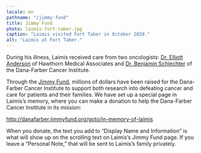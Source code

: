 ```yaml
---
locale: en
pathname: "/jimmy-fund"
title: Jimmy Fund
photo: laimis-fort-taber.jpg
caption: "Laimis visited Fort Taber in October 2020."
alt: "Laimis at Fort Taber."
---
```


During his illness, Laimis received care from two oncologists: [Dr. Elliott
Anderson](https://www.hawthornmed.com/our-providers/anderson/) of Hawthorn
Medical Associates and [Dr. Benjamin
Schlechter](https://www.dana-farber.org/find-a-doctor/benjamin-l-schlechter/)
of the Dana-Farber Cancer Institute.

Through the [Jimmy Fund](http://jimmyfund.org), millions of dollars have been raised for the
Dana-Farber Cancer Institute to support both research into defeating cancer and 
care for patients and their families. We have set up a special page in
Laimis’s memory, where you can make a donation to help the Dana-Farber Cancer
Institute in its mission:

http://danafarber.jimmyfund.org/goto/in-memory-of-laimis

When you donate, the text you add to “Display Name and Information” is what
will show up on the scrolling text on Laimis’s Jimmy Fund page. If you leave a “Personal
Note,” that will be sent to Laimis’s family privately.

